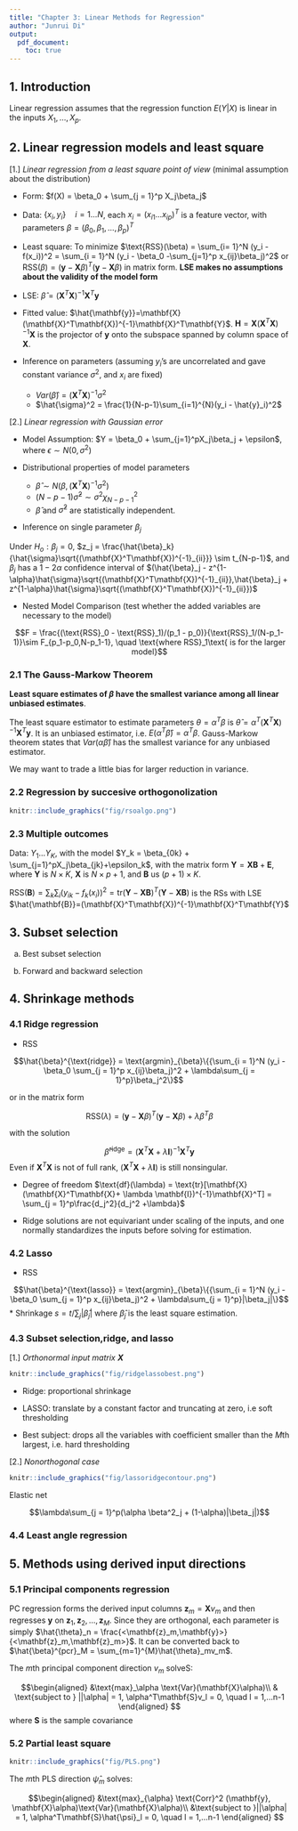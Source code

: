 ```yaml
---
title: "Chapter 3: Linear Methods for Regression"
author: "Junrui Di"
output:
  pdf_document:
    toc: true
---
```

\newcommand{\bX}{\mathbf{X}}
\newcommand{\bY}{\mathbf{Y}}
\newcommand{\bx}{\mathbf{x}}
\newcommand{\by}{\mathbf{y}}

## 1. Introduction

Linear regression assumes that the regression function $E(Y|X)$ is linear in the inputs $X_1,\dots,X_p$. 

## 2. Linear regression models and least square

[1.] _Linear regression from a least square point of view_ (minimal assumption about the distribution)

* Form:  $f(X) = \beta_0 + \sum_{j = 1}^p X_j\beta_j$

* Data: $\{x_i,y_i\}\quad i = 1...N$, each $x_i = (x_{i1}...x_{ip})^T$ is a feature vector, with parameters $\beta = (\beta_0,\beta_1, ..., \beta_p)^T$

* Least square: To minimize $\text{RSS}(\beta) = \sum_{i= 1}^N (y_i - f(x_i))^2 = \sum_{i = 1}^N (y_i - \beta_0 -\sum_{j=1}^p x_{ij}\beta_j)^2$ or $\text{RSS}(\beta) = (\mathbf{y}-\mathbf{X}\beta)^T(\mathbf{y}-\mathbf{X}\beta)$ in matrix form. __LSE makes no assumptions about the validity of the model form__

* LSE: $\hat{\beta} = (\bX^T\bX)^{-1}\bX^T\by$

* Fitted value: $\hat{\by}=\bX(\bX^T\bX)^{-1}\bX^T\bY$. $\mathbf{H} = \bX(\bX^T\bX)^{-1}\bX$ is the projector of $\by$ onto the subspace spanned by column space of $\bX$. 

* Inference on parameters (assuming $y_i$'s are uncorrelated and gave constant variance $\sigma^2$, and $x_i$ are fixed)
  
  - $Var(\hat{\beta}) = (\bX^T\bX)^{-1}\sigma^2$
  - $\hat{\sigma}^2 = \frac{1}{N-p-1}\sum_{i=1}^{N}(y_i - \hat{y}_i)^2$
  
[2.] _Linear regression with Gaussian error_

* Model Assumption: $Y = \beta_0 + \sum_{j=1}^pX_j\beta_j + \epsilon$, where $\epsilon\sim N(0, \sigma^2)$

* Distributional properties of model parameters 
  
  - $\hat{\beta} \sim N(\beta, (\bX^T\bX)^{-1}\sigma^2)$
  - $(N-p-1)\hat{\sigma}^2 \sim \sigma^2 \chi_{N-p-1}^2$
  - $\hat{\beta}$ and $\hat{\sigma}^2$ are statistically independent. 
  
* Inference on single parameter $\beta_j$

Under $H_o: \beta_j = 0$, $z_j = \frac{\hat{\beta}_k}{\hat{\sigma}\sqrt{(\bX^T\bX)^{-1}_{ii}}} \sim t_{N-p-1}$, and $\beta_j$ has a $1-2\alpha$ confidence interval of $(\hat{\beta}_j - z^{1-\alpha}\hat{\sigma}\sqrt{(\bX^T\bX)^{-1}_{ii}},\hat{\beta}_j + z^{1-\alpha}\hat{\sigma}\sqrt{(\bX^T\bX)^{-1}_{ii}})$

* Nested Model Comparison (test whether the added variables are necessary to the model)

$$F = \frac{(\text{RSS}_0 - \text{RSS}_1)/(p_1 - p_0)}{\text{RSS}_1/(N-p_1-1)}\sim F_{p_1-p_0,N-p_1-1}, \quad \text{where RSS}_1\text{ is for the larger model}$$

### 2.1 The Gauss-Markow Theorem

__Least square estimates of $\beta$ have the smallest variance among all linear unbiased estimates__.

The least square estimator to estimate parameters $\theta = \alpha^T\beta$ is $\hat{\theta} = \alpha^T(\bX^T\bX)^{-1}\bX^T\by$. It is an unbiased estimator, i.e. $E(\alpha^T\hat{\beta}) = \alpha^T\beta$. Gauss-Markow theorem states that $Var(\alpha\hat{\beta})$ has the smallest variance for any unbiased estimator.

We may want to trade a little bias for larger reduction in variance. 

### 2.2 Regression by succesive orthogonolization

```r
knitr::include_graphics("fig/rsoalgo.png")
```

### 2.3 Multiple outcomes

Data: $Y_1...Y_K$, with the model $Y_k = \beta_{0k} + \sum_{j=1}^pX_j\beta_{jk}+\epsilon_k$, with the matrix form $\bY = \bX\mathbf{B} + \mathbf{E}$, where $\bY$ is $N\times K$, $\bX$ is $N\times p+1$, and $\mathbf{B}$ us $(p+1)\times K$. 

$\text{RSS}(\mathbf{B}) = \sum_k\sum_i (y_{ik} - f_k(x_i))^2 = \text{tr}(\bY - \bX\mathbf{B})^T(\bY - \bX\mathbf{B})$ is the RSs with LSE $\hat{\mathbf{B}}=(\bX^T\bX)^{-1}\bX^T\bY$

## 3. Subset selection

a. Best subset selection

b. Forward and backward selection


## 4. Shrinkage methods

### 4.1 Ridge regression

* RSS 

$$\hat{\beta}^{\text{ridge}} = \text{argmin}_{\beta}\{{\sum_{i = 1}^N (y_i - \beta_0 \sum_{j = 1}^p x_{ij}\beta_j)^2 + \lambda\sum_{j = 1}^p}\beta_j^2\}$$

or in the matrix form

$$\text{RSS}(\lambda) = (\by - \bX \beta)^T (\by- \bX\beta) + \lambda\beta^T\beta$$ 

with the solution

$$\hat{\beta}^{\text{ridge}} = (\bX^T\bX + \lambda \mathbf{I})^{-1}\bX^T\by$$
Even if $\bX^T\bX$ is not of full rank,  $(\bX^T\bX + \lambda \mathbf{I})$ is still nonsingular.

* Degree of freedom $\text{df}(\lambda) = \text{tr}[\bX(\bX^T\bX + \lambda \mathbf{I})^{-1}\bX^T] = \sum_{j = 1}^p\frac{d_j^2}{d_j^2 +\lambda}$

* Ridge solutions are not equivariant under scaling of the inputs, and one normally standardizes the inputs before solving for estimation.


### 4.2 Lasso

* RSS

$$\hat{\beta}^{\text{lasso}} = \text{argmin}_{\beta}\{{\sum_{i = 1}^N (y_i - \beta_0 \sum_{j = 1}^p x_{ij}\beta_j)^2 + \lambda\sum_{j = 1}^p}|\beta_j|\}$$
* Shrinkage $s = t/\sum_j|\hat{\beta}_j|$ where $\hat{\beta}_j$ is the least square estimation. 

### 4.3 Subset selection,ridge, and lasso

[1.] _Orthonormal input matrix $\bX$_

```r
knitr::include_graphics("fig/ridgelassobest.png")
```

* Ridge: proportional shrinkage

* LASSO: translate by a constant factor and truncating at zero, i.e soft thresholding

* Best subject: drops all the variables with coefficient smaller than the $M$th largest, i.e. hard thresholding

[2.] _Nonorthogonal case_

```r
knitr::include_graphics("fig/lassoridgecontour.png")
```

Elastic net

$$\lambda\sum_{j = 1}^p(\alpha \beta^2_j + (1-\alpha)|\beta_j|)$$

### 4.4 Least angle regression

## 5. Methods using derived input directions

### 5.1 Principal components regression

PC regression forms the derived input columns $\mathbf{z}_m = \bX v_m$ and then regresses $\by$ on $\mathbf{z}_1,\mathbf{z}_2,..., \mathbf{z}_M$. Since they are orthogonal, each parameter is simply $\hat{\theta}_n = \frac{<\mathbf{z}_m,\by>}{<\mathbf{z}_m,\mathbf{z}_m>}$. It can be converted back to $\hat{\beta}^{pcr}_M = \sum_{m=1}^{M}\hat{\theta}_mv_m$. 

The $m$th principal component direction $v_m$ solveS:

$$\begin{aligned}
&\text{max}_\alpha \text{Var}(\bX\alpha)\\
& \text{subject to } ||\alpha| = 1, \alpha^T\mathbf{S}v_l = 0, \quad l = 1,...n-1
\end{aligned}
$$
where $\mathbf{S}$ is the sample covariance

### 5.2 Partial least square

```r
knitr::include_graphics("fig/PLS.png")
```

The $m$th PLS direction $\hat{\psi}_m$ solves:

$$\begin{aligned}
&\text{max}_{\alpha} \text{Corr}^2 (\by, \bX\alpha)\text{Var}(\bX\alpha)\\
&\text{subject to }||\alpha| = 1, \alpha^T\mathbf{S}\hat{\psi}_l = 0, \quad l = 1,...n-1
\end{aligned}
$$